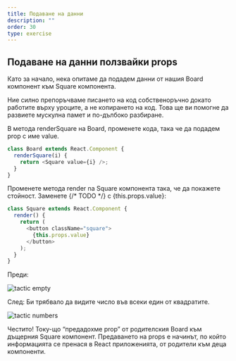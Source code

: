 ```yaml
---
title: Подаване на данни
description: ""
order: 30
type: exercise
---
```


## Подаване на данни ползвайки props
Като за начало, нека опитаме да подадем данни от нашия Board компонент към Square компонента.

Ние силно препоръчваме писането на код собственоръчно докато работите върху уроците, 
а не копирането на код. Това ще ви помогне да развиете мускулна памет и по-дълбоко разбиране.

В метода renderSquare на Board, променете кода, така че да подадем prop с име value.

```javascript
class Board extends React.Component {
  renderSquare(i) {
    return <Square value={i} />;
  }
}
```

Променете метода render na Square компонента така, че да покажете стойност. Заменете {/* TODO */} с {this.props.value}:

```javascript
class Square extends React.Component {
  render() {
    return (
      <button className="square">
        {this.props.value}
      </button>
    );
  }
}
```

Преди:

![tactic empty](/img/react/tictac-empty.png)

След: Би трябвало да видите число във всеки един от квадратите.

![tactic numbers](/img/react/tictac-numbers.png)

Честито! Току-що “предадохме prop” от родителския Board към дъщерния Square компонент. 
Предаването на props е начинът, по който информацията се пренася в React приложенията, 
от родители към деца компоненти.


